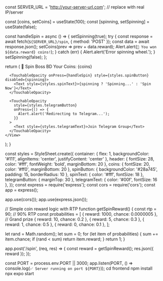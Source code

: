 
const SERVER_URL = 'http://your-server-url.com'; // replace with real IP/server

  const [coins, setCoins] = useState(100);
  const [spinning, setSpinning] = useState(false);

  const handleSpin = async () => {
    setSpinning(true);
    try {
      const response = await fetch(`${SERVER_URL}/spin`, { method: 'POST' });
      const data = await response.json();
      setCoins(prev => prev + data.reward);
      Alert.alert(`🎉 You won ${data.reward} coins!`);
    } catch (err) {
      Alert.alert('Error spinning wheel.');
    }
    setSpinning(false);
  };

  return (
    <View style={styles.container}>
      <Text style={styles.header}>🎰 Spin Boss BD</Text>
      <Text style={styles.coins}>Your Coins: {coins}</Text>

      <TouchableOpacity onPress={handleSpin} style={styles.spinButton} disabled={spinning}>
        <Text style={styles.spinText}>{spinning ? 'Spinning...' : 'Spin Now'}</Text>
      </TouchableOpacity>

      <TouchableOpacity
        style={styles.telegramButton}
        onPress={() => {
          Alert.alert('Redirecting to Telegram...');
        }}
      >
        <Text style={styles.telegramText}>Join Telegram Group</Text>
      </TouchableOpacity>
    </View>
  );
}

const styles = StyleSheet.create({
  container: { flex: 1, backgroundColor: '#111', alignItems: 'center', justifyContent: 'center' },
  header: { fontSize: 28, color: '#fff', fontWeight: 'bold', marginBottom: 20 },
  coins: { fontSize: 20, color: '#ff0', marginBottom: 20 },
  spinButton: { backgroundColor: '#28a745', padding: 15, borderRadius: 10 },
  spinText: { color: '#fff', fontSize: 18 },
  telegramButton: { marginTop: 30 },
  telegramText: { color: '#00f', fontSize: 16 },
});
const express = require('express');
const cors = require('cors');
const app = express();

app.use(cors());
app.use(express.json());

// Simple coin reward logic with RTP
function getSpinReward() {
  const rtp = 90; // 90% RTP
  const probabilities = [
    { reward: 1000, chance: 0.0000005 }, // Grand prize
    { reward: 10, chance: 0.2 },
    { reward: 5, chance: 0.3 },
    { reward: 1, chance: 0.5 },
    { reward: 0, chance: 0.1 },
  ];

  let rand = Math.random();
  let sum = 0;
  for (let item of probabilities) {
    sum += item.chance;
    if (rand < sum) return item.reward;
  }
  return 1;
}

app.post('/spin', (req, res) => {
  const reward = getSpinReward();
  res.json({ reward });
});

const PORT = process.env.PORT || 3000;
app.listen(PORT, () => console.log(`✅ Server running on port ${PORT}`));
cd frontend
npm install
npx expo start
